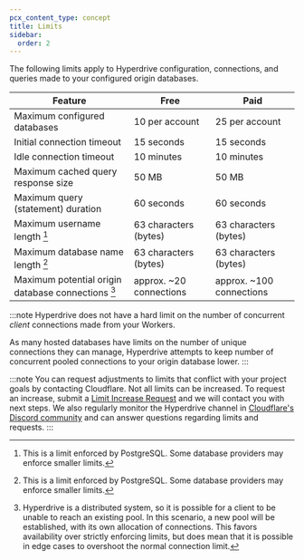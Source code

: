 ```yaml
---
pcx_content_type: concept
title: Limits
sidebar:
  order: 2
---
```


The following limits apply to Hyperdrive configuration, connections, and queries made to your configured origin databases.

| Feature                                            | Free                     | Paid                      |
| -------------------------------------------------- | ------------------------ | ------------------------- |
| Maximum configured databases                       | 10 per account           | 25 per account            |
| Initial connection timeout                         | 15 seconds               | 15 seconds                |
| Idle connection timeout                            | 10 minutes               | 10 minutes                |
| Maximum cached query response size                 | 50 MB                    | 50 MB                     |
| Maximum query (statement) duration                 | 60 seconds               | 60 seconds                |
| Maximum username length [^1]                       | 63 characters (bytes)    | 63 characters (bytes)     |
| Maximum database name length [^1]                  | 63 characters (bytes)    | 63 characters (bytes)     |
| Maximum potential origin database connections [^2] | approx. \~20 connections | approx. \~100 connections |

:::note
Hyperdrive does not have a hard limit on the number of concurrent _client_ connections made from your Workers.

As many hosted databases have limits on the number of unique connections they can manage, Hyperdrive attempts to keep number of concurrent pooled connections to your origin database lower.
:::

[^1]: This is a limit enforced by PostgreSQL. Some database providers may enforce smaller limits.

[^2]: Hyperdrive is a distributed system, so it is possible for a client to be unable to reach an existing pool. In this scenario, a new pool will be established, with its own allocation of connections. This favors availability over strictly enforcing limits, but does mean that it is possible in edge cases to overshoot the normal connection limit.

:::note
You can request adjustments to limits that conflict with your project goals by contacting Cloudflare. Not all limits can be increased. To request an increase, submit a [Limit Increase Request](https://forms.gle/ukpeZVLWLnKeixDu7) and we will contact you with next steps. We also regularly monitor the Hyperdrive channel in [Cloudflare's Discord community](https://discord.cloudflare.com/) and can answer questions regarding limits and requests.
:::
